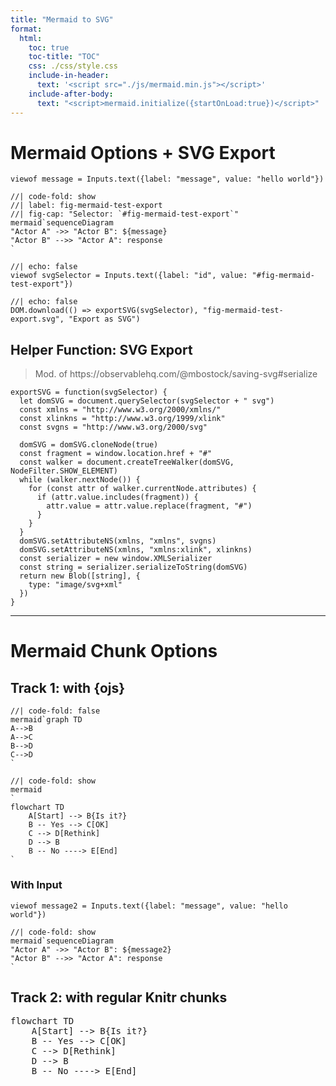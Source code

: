 ---
title: "Mermaid to SVG"
format:
  html:
    toc: true
    toc-title: "TOC"
    css: ./css/style.css
    include-in-header:
      text: '<script src="./js/mermaid.min.js"></script>'
    include-after-body:
      text: "<script>mermaid.initialize({startOnLoad:true})</script>"
---

# Mermaid Options + SVG Export

```{ojs}
viewof message = Inputs.text({label: "message", value: "hello world"})
```

```{ojs}
//| code-fold: show
//| label: fig-mermaid-test-export
//| fig-cap: "Selector: `#fig-mermaid-test-export`"
mermaid`sequenceDiagram
"Actor A" ->> "Actor B": ${message}
"Actor B" -->> "Actor A": response
`
```

```{ojs}
//| echo: false
viewof svgSelector = Inputs.text({label: "id", value: "#fig-mermaid-test-export"})
```

```{ojs}
//| echo: false
DOM.download(() => exportSVG(svgSelector), "fig-mermaid-test-export.svg", "Export as SVG")
```

## Helper Function: SVG Export

> Mod. of https://observablehq.com/@mbostock/saving-svg#serialize

```{ojs}
exportSVG = function(svgSelector) {
  let domSVG = document.querySelector(svgSelector + " svg")
  const xmlns = "http://www.w3.org/2000/xmlns/"
  const xlinkns = "http://www.w3.org/1999/xlink"
  const svgns = "http://www.w3.org/2000/svg"

  domSVG = domSVG.cloneNode(true)
  const fragment = window.location.href + "#"
  const walker = document.createTreeWalker(domSVG, NodeFilter.SHOW_ELEMENT)
  while (walker.nextNode()) {
    for (const attr of walker.currentNode.attributes) {
      if (attr.value.includes(fragment)) {
        attr.value = attr.value.replace(fragment, "#")
      }
    }
  }
  domSVG.setAttributeNS(xmlns, "xmlns", svgns)
  domSVG.setAttributeNS(xmlns, "xmlns:xlink", xlinkns)
  const serializer = new window.XMLSerializer
  const string = serializer.serializeToString(domSVG)
  return new Blob([string], {
    type: "image/svg+xml"
  })
}
```

<hr>


# Mermaid Chunk Options

## Track 1: with {ojs}

```{ojs}
//| code-fold: false
mermaid`graph TD
A-->B
A-->C
B-->D
C-->D
`
```

```{ojs}
//| code-fold: show
mermaid
`
flowchart TD
    A[Start] --> B{Is it?}
    B -- Yes --> C[OK]
    C --> D[Rethink]
    D --> B
    B -- No ----> E[End]
`
```

### With Input

```{ojs}
viewof message2 = Inputs.text({label: "message", value: "hello world"})
```

```{ojs}
//| code-fold: show
mermaid`sequenceDiagram
"Actor A" ->> "Actor B": ${message2}
"Actor B" -->> "Actor A": response
`
```

## Track 2: with regular Knitr chunks

```{=html}
<pre class="mermaid">
flowchart TD
    A[Start] --> B{Is it?}
    B -- Yes --> C[OK]
    C --> D[Rethink]
    D --> B
    B -- No ----> E[End]
</pre>
```
